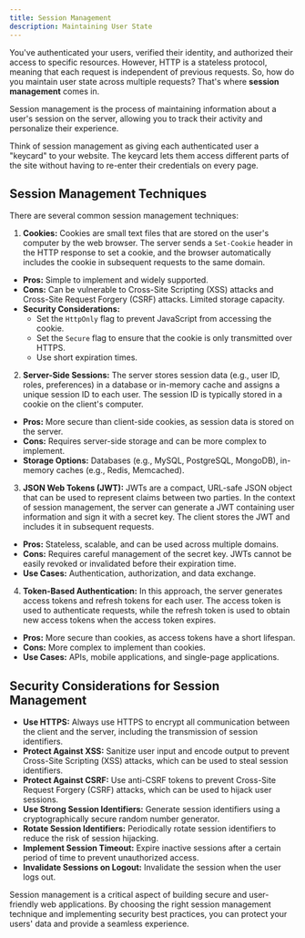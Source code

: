 ```yaml
---
title: Session Management
description: Maintaining User State
---
```


You've authenticated your users, verified their identity, and authorized their access to specific resources.
However, HTTP is a stateless protocol, meaning that each request is independent of previous requests.
So, how do you maintain user state across multiple requests? That's where **session management** comes in.

Session management is the process of maintaining information about a user's session on the server, allowing you to track their activity and personalize their experience.

Think of session management as giving each authenticated user a "keycard" to your website.
The keycard lets them access different parts of the site without having to re-enter their credentials on every page.

## Session Management Techniques

There are several common session management techniques:

1.  **Cookies:** Cookies are small text files that are stored on the user's computer by the web browser.
  The server sends a `Set-Cookie` header in the HTTP response to set a cookie, and the browser automatically includes the cookie in subsequent requests to the same domain.
  - **Pros:** Simple to implement and widely supported.
  - **Cons:** Can be vulnerable to Cross-Site Scripting (XSS) attacks and Cross-Site Request Forgery (CSRF) attacks.
    Limited storage capacity.
  - **Security Considerations:**
    - Set the `HttpOnly` flag to prevent JavaScript from accessing the cookie.
    - Set the `Secure` flag to ensure that the cookie is only transmitted over HTTPS.
    - Use short expiration times.
2.  **Server-Side Sessions:** The server stores session data (e.g., user ID, roles, preferences) in a database or in-memory cache and assigns a unique session ID to each user.
  The session ID is typically stored in a cookie on the client's computer.
  - **Pros:** More secure than client-side cookies, as session data is stored on the server.
  - **Cons:** Requires server-side storage and can be more complex to implement.
  - **Storage Options:** Databases (e.g., MySQL, PostgreSQL, MongoDB), in-memory caches (e.g., Redis, Memcached).
3.  **JSON Web Tokens (JWT):** JWTs are a compact, URL-safe JSON object that can be used to represent claims between two parties.
  In the context of session management, the server can generate a JWT containing user information and sign it with a secret key.
  The client stores the JWT and includes it in subsequent requests.
  - **Pros:** Stateless, scalable, and can be used across multiple domains.
  - **Cons:** Requires careful management of the secret key.
    JWTs cannot be easily revoked or invalidated before their expiration time.
  - **Use Cases:** Authentication, authorization, and data exchange.
4.  **Token-Based Authentication:** In this approach, the server generates access tokens and refresh tokens for each user.
  The access token is used to authenticate requests, while the refresh token is used to obtain new access tokens when the access token expires.
  - **Pros:** More secure than cookies, as access tokens have a short lifespan.
  - **Cons:** More complex to implement than cookies.
  - **Use Cases:** APIs, mobile applications, and single-page applications.

## Security Considerations for Session Management

- **Use HTTPS:** Always use HTTPS to encrypt all communication between the client and the server, including the transmission of session identifiers.
- **Protect Against XSS:** Sanitize user input and encode output to prevent Cross-Site Scripting (XSS) attacks, which can be used to steal session identifiers.
- **Protect Against CSRF:** Use anti-CSRF tokens to prevent Cross-Site Request Forgery (CSRF) attacks, which can be used to hijack user sessions.
- **Use Strong Session Identifiers:** Generate session identifiers using a cryptographically secure random number generator.
- **Rotate Session Identifiers:** Periodically rotate session identifiers to reduce the risk of session hijacking.
- **Implement Session Timeout:** Expire inactive sessions after a certain period of time to prevent unauthorized access.
- **Invalidate Sessions on Logout:** Invalidate the session when the user logs out.

Session management is a critical aspect of building secure and user-friendly web applications.
By choosing the right session management technique and implementing security best practices, you can protect your users' data and provide a seamless experience.
